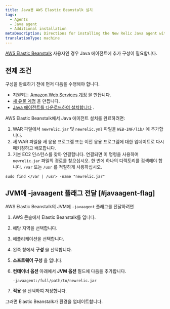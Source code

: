 ```yaml
---
title: Java용 AWS Elastic Beanstalk 설치
tags:
  - Agents
  - Java agent
  - Additional installation
metaDescription: Directions for installing the New Relic Java agent with Elastic Beanstalk.
translationType: machine
---
```


[AWS Elastic Beanstalk](http://docs.amazonwebservices.com/elasticbeanstalk/latest/gsg/) 사용자인 경우 Java 에이전트에 추가 구성이 필요합니다.

## 전제 조건

구성을 완료하기 전에 먼저 다음을 수행해야 합니다.

* 지원되는 [Amazon Web Services 계정](http://aws.amazon.com/elasticbeanstalk/) 을 만듭니다.
* [새 유물 계정](http://newrelic.com/signup) 을 만듭니다.
* [Java 에이전트를 다운로드하여 설치합니다](/docs/agents/java-agent/installation/java-agent-manual-installation) .

AWS Elastic Beanstalk에서 Java 에이전트 설치를 완료하려면:

1. WAR 파일에서 `newrelic.jar` 및 `newrelic.yml` 파일을 `WEB-INF/lib/` 에 추가합니다.
2. 새 WAR 파일을 새 응용 프로그램 또는 이전 응용 프로그램에 대한 업데이트로 다시 패키징하고 배포합니다.
3. 기본 EC2 인스턴스를 찾아 연결합니다. 연결되면 이 명령을 사용하여 `newrelic.jar` 파일의 경로를 찾으십시오. 한 번에 하나의 디렉토리를 검색해야 합니다. `/var` 또는 `/usr` 를 적절하게 사용하십시오.

```
sudo find </var | /usr> -name "newrelic.jar"
```

## JVM에 -javaagent 플래그 전달 [#javaagent-flag]

AWS Elastic Beanstalk의 JVM에 `-javaagent` 플래그를 전달하려면

1. AWS 콘솔에서 Elastic Beanstalk를 엽니다.

2. 해당 지역을 선택합니다.

3. 애플리케이션을 선택합니다.

4. 왼쪽 창에서 **구성** 을 선택합니다.

5. **소프트웨어 구성** 을 엽니다.

6. **컨테이너 옵션** 아래에서 **JVM 옵션** 필드에 다음을 추가합니다.

   ```
   -javaagent:/full/path/to/newrelic.jar
   ```

7. **적용** 을 선택하여 저장합니다.

그러면 Elastic Beanstalk가 환경을 업데이트합니다.